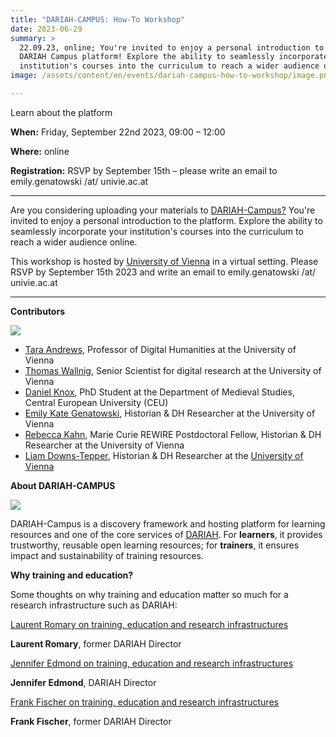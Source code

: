 ```yaml
---
title: "DARIAH-CAMPUS: How-To Workshop"
date: 2023-06-29
summary: >
  22.09.23, online; You're invited to enjoy a personal introduction to the
  DARIAH Campus platform! Explore the ability to seamlessly incorporate your
  institution's courses into the curriculum to reach a wider audience online.
image: /assets/content/en/events/dariah-campus-how-to-workshop/image.png

---
```


Learn about the platform

**When:** Friday, September 22nd 2023, 09:00 – 12:00

**Where:** online

**Registration:** RSVP by September 15th – please write an email to emily.genatowski /at/ univie.ac.at

***

Are you considering uploading your materials to [DARIAH-Campus?](https://campus.dariah.eu/) You're invited to enjoy a personal introduction to the platform. Explore the ability to seamlessly incorporate your institution's courses into the curriculum to reach a wider audience online.

This workshop is hosted by [University of Vienna](/consortium/university-of-vienna/) in a virtual setting. Please RSVP by September 15th 2023 and write an email to emily.genatowski /at/ univie.ac.at

***

**Contributors**

![](/assets/content/en/events/dariah-campus-how-to-workshop/university-of-vienna.png)

* [Tara Andrews](/consortium/university-of-vienna/), Professor of Digital Humanities at the University of Vienna
* [Thomas Wallnig](/consortium/university-of-vienna/), Senior Scientist for digital research at the University of Vienna
* [Daniel Knox](https://medievalstudies.ceu.edu/people/daniel-knox), PhD Student at the Department of Medieval Studies, Central European University (CEU)
* [Emily Kate Genatowski](https://ufind.univie.ac.at/de/person.html?id=1006196), Historian & DH Researcher at the University of Vienna
* [Rebecca Kahn](https://rewire.univie.ac.at/fellows/kahn-rebecca-josina/), Marie Curie REWIRE Postdoctoral Fellow, Historian & DH Researcher at the University of Vienna
* [Liam Downs-Tepper](https://at.linkedin.com/in/liam-downs-tepper), Historian & DH Researcher at the [University of Vienna](https://ufind.univie.ac.at/de/person.html?id=1006983)

**About DARIAH-CAMPUS**

![](/assets/content/en/events/dariah-campus-how-to-workshop/download-3.png)

DARIAH-Campus is a discovery framework and hosting platform for learning resources and one of the core services of [DARIAH](https://www.dariah.eu/). For **learners**, it provides trustworthy, reusable open learning resources; for **trainers**, it ensures impact and sustainability of training resources.

**Why training and education?**

Some thoughts on why training and education matter so much for a research infrastructure such as DARIAH:

[Laurent Romary on training, education and research infrastructures](https://www.youtube.com/embed/OqYJNUmhJzw?feature=oembed)

**Laurent Romary**, former DARIAH Director

[Jennifer Edmond on training, education and research infrastructures](https://www.youtube.com/embed/iwz0uhEhtg4?feature=oembed)

**Jennifer Edmond**, DARIAH Director

[Frank Fischer on training, education and research infrastructures](https://www.youtube.com/embed/soL0itkLYpk?feature=oembed)

**Frank Fischer**, former DARIAH Director
